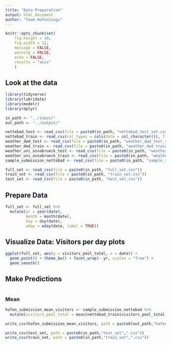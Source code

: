 ```yaml
---
title: "Data Preparation"
output: html_document
author: "Team HafenJungs"
---
```


```r
knitr::opts_chunk$set(
	fig.height = 10,
	fig.width = 12,
	message = FALSE,
	warning = FALSE,
	echo = FALSE,
	results = "asis"
	)
```


## Look at the data

```r
library(tidyverse)
library(lubridate)
library(modelr)
library(dplyr)

in_path <- "../input/"
out_path <- "../output/"

nettebad_test <- read_csv(file = paste0(in_path, "nettebad_test_set.csv"))
nettebad_train <- read_csv(col_types = cols(date = col_character()), file = paste0(in_path, "nettebad_train_set.csv"))
weather_dwd_test <- read_csv(file = paste0(in_path, "weather_dwd_test_set.csv"))
weather_dwd_train <- read_csv(file = paste0(in_path, "weather_dwd_train_set.csv"))
weather_uni_osnabrueck_test <- read_csv(file = paste0(in_path, "weather_uni_osnabrueck_test_set.csv"))
weather_uni_osnabrueck_train <- read_csv(file = paste0(in_path, "weather_uni_osnabrueck_train_set.csv"))
sample_submission_nettebad <- read_csv(file = paste0(in_path, "sample_submission_nettebad.csv"))

full_set <- read_csv(file = paste0(in_path, "full_set.csv"))
train_set <- read_csv(file = paste0(in_path, "train_set.csv"))
test_set <- read_csv(file = paste0(in_path, "test_set.csv"))

```


## Prepare Data

```r
full_set <- full_set %>% 
  mutate(yr = year(date),
         month = month(date),
         day = day(date),
         wday = wday(date, label = TRUE))


```



## Visualize Data: Visitors per day plots

```r
ggplot(full_set, aes(y = visitors_pool_total, x = date)) +
  geom_point() + theme_bw() + facet_wrap(~ yr, scales = "free") +
  geom_smooth()
```

## Make Predictions

```r

```


### Mean

```r
hafen_submission_mean_visitors <- sample_submission_nettebad %>%
  mutate(visitors_pool_total = mean(nettebad_train$visitors_pool_total))
```



```r
write_csv(hafen_submission_mean_visitors, path = paste0(out_path,"hafen_submission_mean_visitors",".csv"))

write_csv(test_set, path = paste0(in_path,"test_set",".csv"))
write_csv(train_set, path = paste0(in_path,"train_set",".csv"))
```
